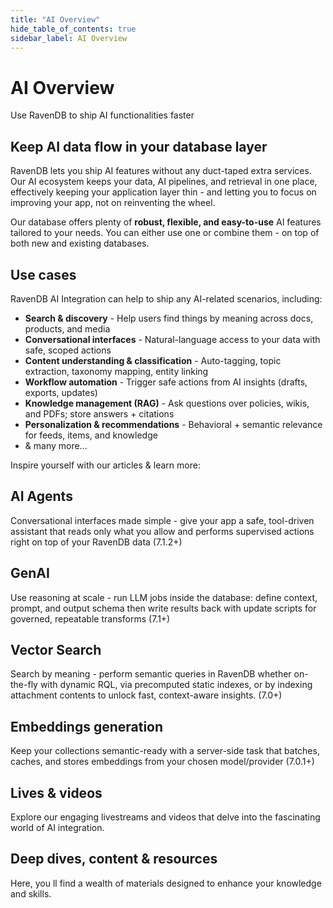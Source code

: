 ```yaml
---
title: "AI Overview"
hide_table_of_contents: true
sidebar_label: AI Overview
---
```



# AI Overview

Use RavenDB to ship AI functionalities faster

## Keep AI data flow in your database layer

RavenDB lets you ship AI features without any duct-taped extra services. Our AI ecosystem keeps your data, AI
pipelines, and retrieval in one place, effectively keeping your application layer thin - and letting you to focus on
improving your app, not on reinventing the wheel.

Our database offers plenty of **robust, flexible, and easy-to-use** AI features tailored to your needs. You can either use
one or combine them - on top of both new and existing databases.

## Use cases

RavenDB AI Integration can help to ship any AI-related scenarios, including:

- **Search & discovery** - Help users find things by meaning across docs, products, and media
- **Conversational interfaces** - Natural-language access to your data with safe, scoped actions
- **Content understanding & classification** - Auto-tagging, topic extraction, taxonomy mapping, entity linking
- **Workflow automation** - Trigger safe actions from AI insights (drafts, exports, updates)
- **Knowledge management (RAG)** - Ask questions over policies, wikis, and PDFs; store answers + citations
- **Personalization & recommendations** - Behavioral + semantic relevance for feeds, items, and knowledge
- & many more...

Inspire yourself with our articles & learn more:

<ColGrid colCount={2}>
    <CardWithImage title="Enable AI Search in your web app in minutes" description="Discover how RavenDB lets you add semantic search with vector embeddings and smarter results to your web app." url="https://ravendb.net/articles/enable-ai-search-in-your-web-app-in-5-minutes" imgSrc="https://ravendb.net/wp-content/uploads/2025/04/enable-ai-search-cover-530x240.jpg" imgAlt="imgAlt" ctaLabel="Read now" />
    <CardWithImage title="Use RavenDB AI Agents to automate HR " description="Learn how you can use RavenDB AI Agents - a powerful, secured, flexible and easy-to-use template, and get inspired." url="url" imgIcon="ai-agents" imgAlt="imgAlt" buttonVariant="secondary" ctaLabel="Read now" />
</ColGrid>

## AI Agents

Conversational interfaces made simple - give your app a safe, tool-driven assistant that reads only what you allow and performs supervised actions right on top of your RavenDB data (7.1.2+)

<ColGrid colCount={2}>
    <CardWithImage title="AI Agents - Introduction" description="What agents are, when to use them, and how they can enhance your application experience to your users - no matter if you need conversational experience for customers, or employees." url="link" imgIcon="ai-agents" imgAlt="imgAlt" ctaLabel="Read now" />
    <CardWithImage title="AI Agents - Technical Overview" description="Define Query tools (parameterized RQL) and Action tools (your handlers), wire chat trimming & memory, scope with parameters, run from SDKs, and debug in Studio" url="url" imgIcon="ai-agents" imgAlt="imgAlt" ctaLabel="Read now" />
</ColGrid>

## GenAI

Use reasoning at scale - run LLM jobs inside the database: define context, prompt, and output schema then write results back with update scripts for governed, repeatable transforms (7.1+)

<ColGrid colCount={2}>
    <CardWithImage title="GenAI - Introduction" description="Why in-DB GenAI: simpler pipelines, stronger governance, model freedom. Great for summaries, classification, tagging, translations, and enrichment." url="link" imgIcon="genai" imgAlt="imgAlt" ctaLabel="Read now" />
    <CardWithImage title="GenAI - Technical Overview" description="Task lifecycle, context shaping, prompt templating, JSON output validation, update scripts, retries, provider connection strings, plus Studio wizard & step playgrounds." url="url" imgIcon="genai" imgAlt="imgAlt" ctaLabel="Read now" />
</ColGrid>

## Vector Search

Search by meaning - perform semantic queries in RavenDB whether on-the-fly with dynamic RQL, via precomputed static indexes, or by indexing attachment contents to unlock fast, context-aware insights. (7.0+)

<ColGrid colCount={2}>
    <CardWithImage title="Vector Search - Introduction" description="See how Vector Search can enhance your application in various ways, and how to effectively supercharge your system by using it" url="link" imgIcon="vector-search" imgAlt="imgAlt" ctaLabel="Read now" />
    <CardWithImage title="Vector Search - Technical Overview" description="Explore technical part of vector search - how to enable it, query with it, and how to configure it s nuances to cover any semantic search scenario." url="url" imgIcon="vector-search" imgAlt="imgAlt" ctaLabel="Read now" />
</ColGrid>

## Embeddings generation

Keep your collections semantic-ready with a server-side task that batches, caches, and stores embeddings from your chosen model/provider (7.0.1+)

<ColGrid colCount={2}>
    <CardWithImage title="Embeddings Generation - Introduction" description="What embeddings tasks do, when to use them, and how they unlock semantic search, recommendations, and knowledge retrieval with minimal setup." url="link" imgIcon="ai-etl" imgAlt="imgAlt" ctaLabel="Read now" />
    <CardWithImage title="Embeddings Generation - Technical Overview" description="Configure per-collection fields and dimensions, choose your provider (or use built-in bge-micro-v2), handle attachments, and tune batching/caching behavior for cost and throughput." url="url" imgIcon="ai-etl" imgAlt="imgAlt" ctaLabel="Read now" />
</ColGrid>

## Lives & videos

Explore our engaging livestreams and videos that delve into the fascinating world of AI integration.

<ColGrid colCount={1}>
    <CardWithImageHorizontal title="Practical AI Integration with RavenDB (webinar recording)" description="A comprehensive walkthrough of RavenDBs AI features, showcasing demos to help you start with semantic search." url="https://youtu.be/7DhbgfH_rSE?feature=shared" imgSrc="https://media.licdn.com/dms/image/v2/D4D10AQG81cXtiYRc2w/image-shrink_800/B4DZZYYLcTHwAk-/0/1745239456036?e=2147483647&v=beta&t=yQVz6ji4wD4reOTXtlPpERK0fdpr1f2VoG_SEV9x3lc" imgAlt="imgAlt" ctaLabel="Watch now" />
    <CardWithImageHorizontal title="Data Pipelines for the AI Era Federico Lois, RavenDB | TechEx North America 2025" description="Watch Discord session where the RavenDB team discusses and demos AI integration patterns and best practices." url="https://www.youtube.com/watch?app=desktop&v=ouzcY0Jcgs4&t=180s" imgSrc="https://media.licdn.com/dms/image/v2/D4D10AQHeODBz0193ng/image-shrink_1280/B4DZd9C5bfGgAM-/0/1750149601848?e=2147483647&v=beta&t=_oResTLauIWsjkqBuDSleu-3F8cDSQx76w06OZxc4PY" imgAlt="imgAlt" ctaLabel="Watch now" />
    <CardWithImageHorizontal title="[LIVE] COD#5 GenAI & MCP" description="Dive into RavenDBs vector search capabilities with community-driven discussion on implementation tips." url="https://www.youtube.com/watch?v=cRuwSz8x41s" imgSrc="https://media.licdn.com/dms/image/v2/D4D10AQG81cXtiYRc2w/image-shrink_800/B4DZZYYLcTHwAk-/0/1745239456036?e=2147483647&v=beta&t=yQVz6ji4wD4reOTXtlPpERK0fdpr1f2VoG_SEV9x3lc" imgAlt="imgAlt" ctaLabel="Watch now" />
</ColGrid>

## Deep dives, content & resources

Here, you ll find a wealth of materials designed to enhance your knowledge and skills.

<ColGrid colCount={3}>
    <CardWithImage title="GitHub repository: AI Search Next.js App" description="A sample Next.js application demonstrating end-to-end integration of RavenDBs AI-powered semantic search." imgSrc="https://ravendb.net/wp-content/uploads/2024/08/next-js-logo.png" url="https://github.com/ravendb/samples-nextjs" imgAlt="imgAlt" ctaLabel="Read now" />
    <CardWithImage title="Article: Vector Search by Maciej Aszyk" description="An overview of RavenDB 7.0’s vector search capabilities, from dynamic RQL queries to static-index performance optimizations." url="https://ravendb.net/articles/new-in-7-0-ravendbs-vector-search" imgSrc="https://ravendb.net/wp-content/uploads/2025/02/vector-search-article-cover-530x240.jpg" imgAlt="imgAlt" ctaLabel="Read now" />
    <CardWithImage title="Blogpost from ayende.com website blog" description="A deep-dive blog post on real-world AI use cases in RavenDB, with code patterns, demos, and best practices. Jump right in!" url="https://ayende.com/blog/202851-C/ravendb-7-1-the-gen-ai-release" imgIcon="ai-agents" imgAlt="imgAlt" ctaLabel="Read now" />
</ColGrid>
